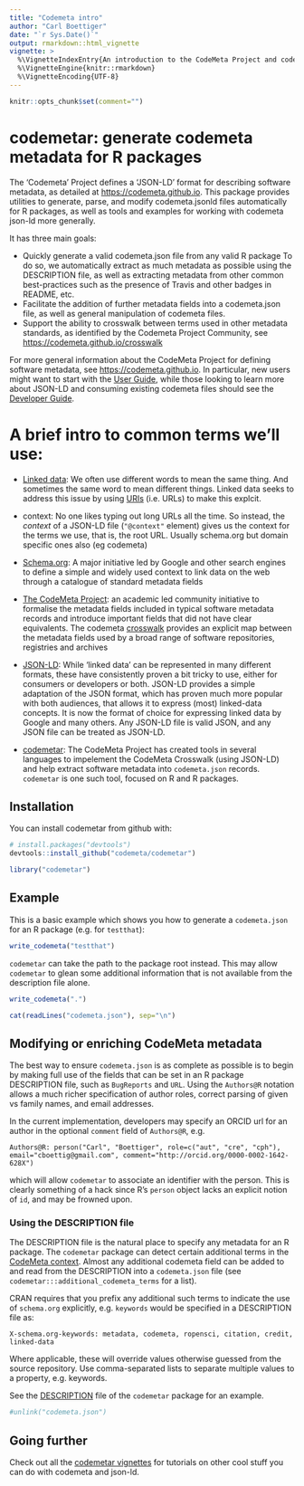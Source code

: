 ```yaml
---
title: "Codemeta intro"
author: "Carl Boettiger"
date: "`r Sys.Date()`"
output: rmarkdown::html_vignette
vignette: >
  %\VignetteIndexEntry{An introduction to the CodeMeta Project and codemetar package}
  %\VignetteEngine{knitr::rmarkdown}
  %\VignetteEncoding{UTF-8}
---
```



```r
knitr::opts_chunk$set(comment="")
```



# codemetar: generate codemeta metadata for R packages


The 'Codemeta' Project defines a 'JSON-LD' format for describing software metadata,
as detailed at <https://codemeta.github.io>.
This package provides utilities to generate, parse, and modify codemeta.jsonld
files automatically for R packages, as well as tools and examples for working
with codemeta json-ld more generally.

It has three main goals:

- Quickly generate a valid codemeta.json file from any valid R package
  To do so, we automatically extract as much metadata as possible using
  the DESCRIPTION file, as well as extracting metadata from other common
  best-practices such as the presence of Travis and other badges in README, etc.
- Facilitate the addition of further metadata fields into a codemeta.json
  file, as well as general manipulation of codemeta files.
- Support the ability to crosswalk between terms used in other metadata standards,
  as identified by the Codemeta Project Community, see <https://codemeta.github.io/crosswalk>


For more general information about the CodeMeta Project for defining software metadata, see <https://codemeta.github.io>.  In particular, new users might want to start with the [User Guide](https://codemeta.github.io/user-guide/), while those looking to learn more about JSON-LD and consuming existing codemeta files should see the [Developer Guide](https://codemeta.github.io/developer-guide/).   


# A brief intro to common terms we'll use:


- [Linked data](https://en.wikipedia.org/wiki/Linked_data): We often use different words to mean the same thing. And sometimes the same word to mean different things.  Linked data seeks to address this issue by using [URIs](https://en.wikipedia.org/wiki/Uniform_Resource_Identifier) (i.e. URLs) to make this explcit.

- context: No one likes typing out long URLs all the time.  So instead, the *context* of a JSON-LD file (`"@context"` element) gives us the context for the terms we use, that is, the root URL.  Usually schema.org but domain specific ones also (eg codemeta)

- [Schema.org](http://schema.org): A major initiative led by Google and other search engines to define a simple and widely used context to link data on the web through a catalogue of standard metadata fields

- [The CodeMeta Project](http://codemeta.github.io): an academic led community initiative to formalise the metadata fields included in typical software metadata records and introduce important fields that did not have clear equivalents. The codemeta [crosswalk](https://codemeta.github.io/crosswalk) provides an explicit map between the metadata fields used by a broad range of software repositories, registries and archives

- [JSON-LD](https://json-ld.org): While 'linked data' can be represented in many different formats, these have consistently proven a bit tricky to use, either for consumers or developers or both.  JSON-LD provides a simple adaptation of the JSON format, which has proven much more popular with both audiences, that allows it to express (most) linked-data concepts.  It is now the format of choice for expressing linked data by Google and many others.  Any JSON-LD file is valid JSON, and any JSON file can be treated as JSON-LD.  

- [codemetar](https://codemeta.github.io/codemetar): The CodeMeta Project has created tools in several languages to impelement the CodeMeta Crosswalk (using JSON-LD) and help extract software metadata into `codemeta.json` records.  `codemetar` is one such tool, focused on R and R packages.


## Installation

You can install codemetar from github with:

```r
# install.packages("devtools")
devtools::install_github("codemeta/codemetar")
```

```r
library("codemetar")
```

## Example

This is a basic example which shows you how to generate a `codemeta.json` for an R package (e.g. for `testthat`):

```r
write_codemeta("testthat")
```

`codemetar` can take the path to the package root instead.  This may allow `codemetar` to glean some additional information that is not available from the description file alone.  

```r
write_codemeta(".")
```

```r
cat(readLines("codemeta.json"), sep="\n")
```

## Modifying or enriching CodeMeta metadata

The best way to ensure `codemeta.json` is as complete as possible is to begin by making full use of the fields that can be set in an R package DESCRIPTION file, such as `BugReports` and `URL`.  Using the `Authors@R` notation allows a much richer specification of author roles, correct parsing of given vs family names, and email addresses. 

In the current implementation, developers may specify an ORCID url for an author in the optional `comment` field of `Authors@R`, e.g.

```
Authors@R: person("Carl", "Boettiger", role=c("aut", "cre", "cph"), email="cboettig@gmail.com", comment="http://orcid.org/0000-0002-1642-628X")
```

which will allow `codemetar` to associate an identifier with the person.  This is clearly something of a hack since R's `person` object lacks an explicit notion of `id`, and may be frowned upon.  






### Using the DESCRIPTION file

The DESCRIPTION file is the natural place to specify any metadata for an R package.  The `codemetar` package can detect certain additional terms in the [CodeMeta context](https://codemeta.github.io/terms).  Almost any additional codemeta field can be added to and read from the DESCRIPTION into a `codemeta.json` file (see `codemetar:::additional_codemeta_terms` for a list).  

CRAN requires that you prefix any additional such terms to indicate the use of `schema.org` explicitly, e.g. `keywords` would be specified in a DESCRIPTION file as:

```
X-schema.org-keywords: metadata, codemeta, ropensci, citation, credit, linked-data
```




Where applicable, these will override values otherwise guessed from the source repository.  Use comma-separated lists to separate multiple values to a property, e.g. keywords.  

See the [DESCRIPTION](https://github.com/codemeta/codemetar/blob/master/DESCRIPTION) file of the `codemetar` package for an example.  

```r
#unlink("codemeta.json")
```


## Going further

Check out all the [codemetar vignettes](https://codemeta.github.io/codemetar/articles/index.html) for tutorials on other cool stuff you can do with codemeta and json-ld.  

